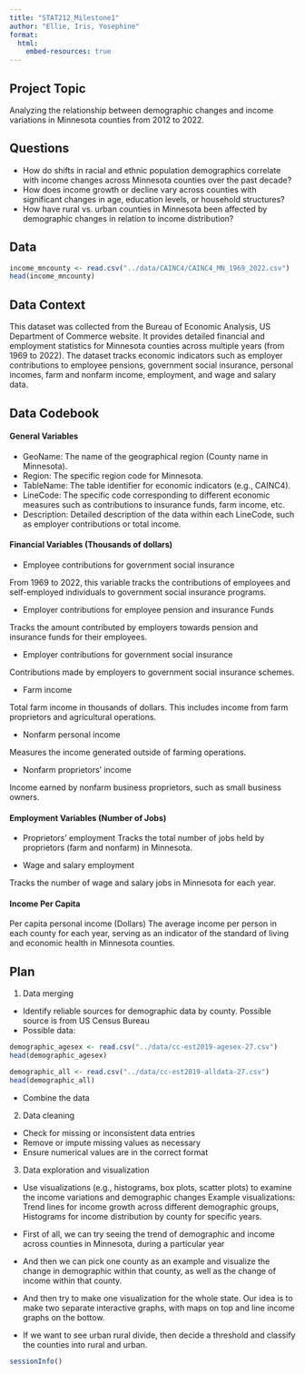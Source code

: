 ```yaml
---
title: "STAT212_Milestone1"
author: "Ellie, Iris, Yosephine"
format: 
  html:
    embed-resources: true
---
```


## Project Topic

Analyzing the relationship between demographic changes and income variations in Minnesota counties from 2012 to 2022.

## Questions

-   How do shifts in racial and ethnic population demographics correlate with income changes across Minnesota counties over the past decade?
-   How does income growth or decline vary across counties with significant changes in age, education levels, or household structures?
-   How have rural vs. urban counties in Minnesota been affected by demographic changes in relation to income distribution?

## Data

```r
income_mncounty <- read.csv("../data/CAINC4/CAINC4_MN_1969_2022.csv")
head(income_mncounty)
```

## Data Context

This dataset was collected from the Bureau of Economic Analysis, US Department of Commerce website. It provides detailed financial and employment statistics for Minnesota counties across multiple years (from 1969 to 2022). The dataset tracks economic indicators such as employer contributions to employee pensions, government social insurance, personal incomes, farm and nonfarm income, employment, and wage and salary data.

## Data Codebook

#### General Variables

-   GeoName: The name of the geographical region (County name in Minnesota).
-   Region: The specific region code for Minnesota.
-   TableName: The table identifier for economic indicators (e.g., CAINC4).
-   LineCode: The specific code corresponding to different economic measures such as contributions to insurance funds, farm income, etc.
-   Description: Detailed description of the data within each LineCode, such as employer contributions or total income.

#### Financial Variables (Thousands of dollars)

-   Employee contributions for government social insurance

From 1969 to 2022, this variable tracks the contributions of employees and self-employed individuals to government social insurance programs.

-   Employer contributions for employee pension and insurance Funds

Tracks the amount contributed by employers towards pension and insurance funds for their employees.

-   Employer contributions for government social insurance

Contributions made by employers to government social insurance schemes.

-   Farm income

Total farm income in thousands of dollars. This includes income from farm proprietors and agricultural operations.

-   Nonfarm personal income

Measures the income generated outside of farming operations.

-   Nonfarm proprietors' income

Income earned by nonfarm business proprietors, such as small business owners.

#### Employment Variables (Number of Jobs)

-   Proprietors' employment Tracks the total number of jobs held by proprietors (farm and nonfarm) in Minnesota.

-   Wage and salary employment

Tracks the number of wage and salary jobs in Minnesota for each year.

#### Income Per Capita

Per capita personal income (Dollars) The average income per person in each county for each year, serving as an indicator of the standard of living and economic health in Minnesota counties.

## Plan

1.  Data merging

-   Identify reliable sources for demographic data by county. Possible source is from US Census Bureau
-   Possible data:

```r
demographic_agesex <- read.csv("../data/cc-est2019-agesex-27.csv")
head(demographic_agesex)

demographic_all <- read.csv("../data/cc-est2019-alldata-27.csv")
head(demographic_all)
```

-   Combine the data

2.  Data cleaning

-   Check for missing or inconsistent data entries
-   Remove or impute missing values as necessary
-   Ensure numerical values are in the correct format

3.  Data exploration and visualization

-   Use visualizations (e.g., histograms, box plots, scatter plots) to examine the income variations and demographic changes
  Example visualizations:
  Trend lines for income growth across different demographic groups, Histograms for income distribution by county for specific years.

-   First of all, we can try seeing the trend of demographic and income across counties in Minnesota, during a particular year

-   And then we can pick one county as an example and visualize the change in demographic within that county, as well as the change of income within that county.

- And then try to make one visualization for the whole state. Our idea is to make two separate interactive graphs, with maps on top and line income graphs on the bottow.

-   If we want to see urban rural divide, then decide a threshold and classify the counties into rural and urban.

```r
sessionInfo()
```

